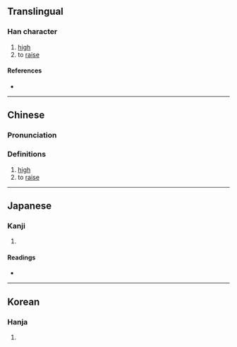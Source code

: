 {{also|IP}}
{{character info}}
==Translingual==

===Han character===
{{Han char|rn=26|rad=卩|as=03|sn=5|four=|canj=MSL|ids=⿰工卩}}

# [[high]]
# to [[raise]]

====References====
* {{Han ref|kx=0159.030|dkj=02845|dj=0363.130|hdz=10311.030|uh=536D|ud=21357}}

----

==Chinese==
{{zh-forms}}

===Pronunciation===
{{zh-pron
|m=qióng
|c=kung4
|mc=
|oc=
|ma=
|cat=a,v
}}

===Definitions===
{{zh-hanzi}}

# [[high]]
# to [[raise]]

----

==Japanese==

===Kanji===
{{ja-kanji|grade=|rs=卩03}}

# {{rfdef|ja|sort=卩03}}

====Readings====
* {{ja-readings|on=[[きょう]] (kyō)|kun=}}

----

==Korean==

===Hanja===
{{ko-hanja|hangeul=공|rv=gong|mr=kong}}

# {{rfdef|ko|sort=卩03}}
